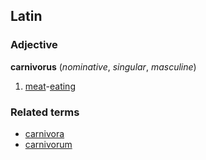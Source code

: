 ==Latin==
===Adjective===
'''carnivorus'''  (''nominative'', ''singular'', ''masculine'')
#[[meat]]-[[eating]]
===Related terms===
*[[carnivora]]
*[[carnivorum]]